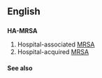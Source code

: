 ==English==

==={{initialism}}===
'''HA-MRSA'''

# Hospital-associated [[MRSA]]
# Hospital-acquired [[MRSA]]

====See also====
{{projectlinks
|pedia}}
{{anagrams:en/aahmrs}}